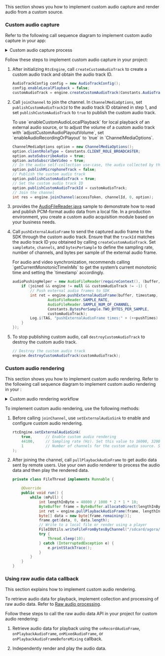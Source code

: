<PlatformWrapper platform="android">
This section shows you how to implement custom audio capture and render audio from a custom source.

### Custom audio capture

Refer to the following call sequence diagram to implement custom audio capture in your app:

<details>
<summary>Custom audio capture process</summary>

![Custom audio capture](/images/video-sdk/custom-audio-capture-with-custom-track.svg)
</details>

Follow these steps to implement custom audio capture in your project:

1. After initializing `RtcEngine`, call `createCustomAudioTrack` to create a custom audio track and obtain the audio track ID.

    ```java
    AudioTrackConfig config = new AudioTrackConfig();
    config.enableLocalPlayback = false;
    customAudioTrack = engine.createCustomAudioTrack(Constants.AudioTrackType.AUDIO_TRACK_MIXABLE, config);
    ```

2. Call `joinChannel` to join the channel. In `ChannelMediaOptions`, set `publishCustomAudioTrackId` to the audio track ID obtained in step 1, and set `publishCustomAudioTrack` to `true` to publish the custom audio track.

    <Admonition type="info" title="Information">
    To use `enableCustomAudioLocalPlayback` for local playback of an external audio source, or to adjust the volume of a custom audio track with `adjustCustomAudioPlayoutVolume`, set `enableAudioRecordingOrPlayout` to `true` in `ChannelMediaOptions`.
    </Admonition>

    ```java
    ChannelMediaOptions option = new ChannelMediaOptions();
    option.clientRoleType = Constants.CLIENT_ROLE_BROADCASTER;
    option.autoSubscribeAudio = true;
    option.autoSubscribeVideo = true;
    // In the audio self-collection use-case, the audio collected by the microphone is not published
    option.publishMicrophoneTrack = false;
    // Publish the custom audio track
    option.publishCustomAudioTrack = true;
    // Set the custom audio track ID
    option.publishCustomAudioTrackId = customAudioTrack;
    // Join the channel
    int res = engine.joinChannel(accessToken, channelId, 0, option);
    ```

3. <Vg k="COMPANY"/> provides the [AudioFileReader.java](https://github.com/AgoraIO/API-Examples/blob/main/Android/APIExample/app/src/main/java/io/agora/api/example/utils/AudioFileReader.java) sample to demonstrate how to read and publish PCM-format audio data from a local file. In a production environment, you create a custom audio acquisition module based on your business needs.

4. Call `pushExternalAudioFrame` to send the captured audio frame to the SDK through the custom audio track. Ensure that the `trackId` matches the audio track ID you obtained by calling `createCustomAudioTrack`. Set `sampleRate`, `channels`, and `bytesPerSample` to define the sampling rate, number of channels, and bytes per sample of the external audio frame.

    <Admonition type="info" title="Information">
    For audio and video synchronization, <Vg k="COMPANY"/> recommends calling `getCurrentMonotonicTimeInMs` to get the system’s current monotonic time and setting the `timestamp` accordingly.
    </Admonition>

    ```java
    audioPushingHelper = new AudioFileReader(requireContext(), (buffer, timestamp) -> {
        if (joined && engine != null && customAudioTrack != -1) {
            // Push external audio frames to SDK
            int ret = engine.pushExternalAudioFrame(buffer, timestamp,
                    AudioFileReader.SAMPLE_RATE,
                    AudioFileReader.SAMPLE_NUM_OF_CHANNEL,
                    Constants.BytesPerSample.TWO_BYTES_PER_SAMPLE,
                    customAudioTrack);
            Log.i(TAG, "pushExternalAudioFrame times:" + (++pushTimes) + ", ret=" + ret);
        }
    });
    ```

5. To stop publishing custom audio, call `destroyCustomAudioTrack` to destroy the custom audio track.

    ```java
    // Destroy the custom audio track
    engine.destroyCustomAudioTrack(customAudioTrack);
    ```

### Custom audio rendering

This section shows you how to implement custom audio rendering. Refer to the following call sequence diagram to implement custom audio rendering in your <Vpl k="CLIENT" />:

<details>
<summary>Custom audio rendering workflow</summary>

![Custom Audio Rendering Workflow](/images/video-sdk/custom-audio-render.svg)
</details>

To implement custom audio rendering, use the following methods:

1. Before calling `joinChannel`, use `setExternalAudioSink` to enable and configure custom audio rendering.

    ```java
    rtcEngine.setExternalAudioSink(
        true,      // Enable custom audio rendering
        44100,     // Sampling rate (Hz). Set this value to 16000, 32000, 441000, or 48000
        1          // Number of channels for the custom audio source. Set this value to 1 or 2
    );
    ```

2. After joining the channel, call `pullPlaybackAudioFrame` to get audio data sent by remote users. Use your own audio renderer to process the audio data and then play the rendered data.

    ```java
    private class FileThread implements Runnable {

        @Override
        public void run() {
            while (mPull) {
                int lengthInByte = 48000 / 1000 * 2 * 1 * 10;
                ByteBuffer frame = ByteBuffer.allocateDirect(lengthInByte);
                int ret = engine.pullPlaybackAudioFrame(frame, lengthInByte);
                byte[] data = new byte[frame.remaining()];
                frame.get(data, 0, data.length);
                // Write to a local file or render using a player
                FileIOUtils.writeFileFromBytesByChannel("/sdcard/agora/pull_48k.pcm", data, true, true);
                try {
                    Thread.sleep(10);
                } catch (InterruptedException e) {
                    e.printStackTrace();
                }
            }
        }
    }
    ```

### Using raw audio data callback

This section explains how to implement custom audio rendering.

To retrieve audio data for playback, implement collection and processing of raw audio data. Refer to [Raw audio processing](./advanced-features/stream-raw-audio).

Follow these steps to call the raw audio data API in your project for custom audio rendering:

1. Retrieve audio data for playback using the `onRecordAudioFrame`, `onPlaybackAudioFrame`, `onMixedAudioFrame`, or `onPlaybackAudioFrameBeforeMixing` callback.

2. Independently render and play the audio data.

</PlatformWrapper>
